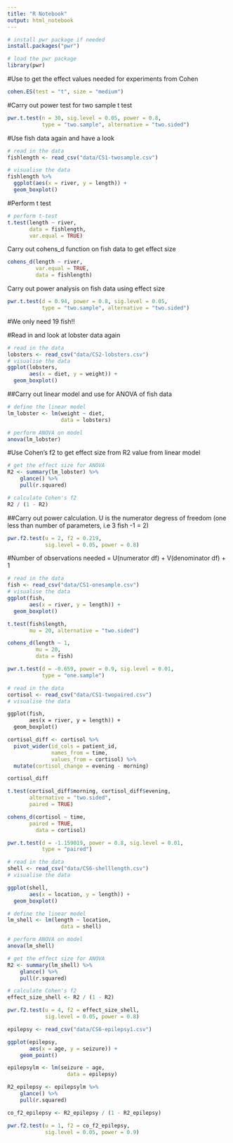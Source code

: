 ```yaml
---
title: "R Notebook"
output: html_notebook
---
```


```r
# install pwr package if needed
install.packages("pwr")

# load the pwr package
library(pwr)
```

#Use to get the effect values needed for experiments from Cohen
```r
cohen.ES(test = "t", size = "medium")
```

#Carry out power test for two sample t test
```r
pwr.t.test(n = 30, sig.level = 0.05, power = 0.8,
           type = "two.sample", alternative = "two.sided")
```
#Use fish data again and have a look
```r
# read in the data
fishlength <- read_csv("data/CS1-twosample.csv")

# visualise the data
fishlength %>% 
  ggplot(aes(x = river, y = length)) +
  geom_boxplot()
```
#Perform t test
```r
# perform t-test
t.test(length ~ river,
       data = fishlength,
       var.equal = TRUE)
```

Carry out cohens_d function on fish data to get effect size
```r
cohens_d(length ~ river,
         var.equal = TRUE,
         data = fishlength)
```

Carry out power analysis on fish data using effect size
```r
pwr.t.test(d = 0.94, power = 0.8, sig.level = 0.05,
           type = "two.sample", alternative = "two.sided")
```
#We only need 19 fish!!

#Read in and look at lobster data again
```r
# read in the data
lobsters <- read_csv("data/CS2-lobsters.csv")
# visualise the data
ggplot(lobsters,
       aes(x = diet, y = weight)) +
  geom_boxplot()
```

##Carry out linear model and use for ANOVA of fish data
```r
# define the linear model
lm_lobster <- lm(weight ~ diet,
                 data = lobsters)

# perform ANOVA on model
anova(lm_lobster)
```

#Use Cohen's f2 to get effect size from R2 value from linear model
```r
# get the effect size for ANOVA
R2 <- summary(lm_lobster) %>%
    glance() %>% 
    pull(r.squared)

# calculate Cohen's f2
R2 / (1 - R2)
```

##Carry out power calculation. U is the numerator degress of freedom (one less than number of parameters, i.e 3 fish -1 = 2)
```r
pwr.f2.test(u = 2, f2 = 0.219,
            sig.level = 0.05, power = 0.8)
```

#Number of observations needed = U(numerator df) + V(denominator df) + 1

```r
# read in the data
fish <- read_csv("data/CS1-onesample.csv")
# visualise the data
ggplot(fish,
       aes(x = river, y = length)) +
  geom_boxplot()
```

```r
t.test(fish$length,
       mu = 20, alternative = "two.sided")
```

```r
cohens_d(length ~ 1,
         mu = 20,
         data = fish)
```

```r
pwr.t.test(d = -0.659, power = 0.9, sig.level = 0.01,
           type = "one.sample")
```

```r
# read in the data
cortisol <- read_csv("data/CS1-twopaired.csv")
# visualise the data
```

```4
ggplot(fish,
       aes(x = river, y = length)) +
  geom_boxplot()
```

```r
cortisol_diff <- cortisol %>%
  pivot_wider(id_cols = patient_id,
              names_from = time,
              values_from = cortisol) %>% 
  mutate(cortisol_change = evening - morning)

cortisol_diff
```


```r
t.test(cortisol_diff$morning, cortisol_diff$evening,
       alternative = "two.sided",
       paired = TRUE)
```

```r
cohens_d(cortisol ~ time,
       paired = TRUE,
         data = cortisol)
```

```r
pwr.t.test(d = -1.159019, power = 0.8, sig.level = 0.01,
           type = "paired")
```

```r
# read in the data
shell <- read_csv("data/CS6-shelllength.csv")
# visualise the data
```

```r
ggplot(shell,
       aes(x = location, y = length)) +
  geom_boxplot()
```
```r
# define the linear model
lm_shell <- lm(length ~ location,
                 data = shell)

# perform ANOVA on model
anova(lm_shell)
```

```r
# get the effect size for ANOVA
R2 <- summary(lm_shell) %>%
    glance() %>% 
    pull(r.squared)

# calculate Cohen's f2
effect_size_shell <- R2 / (1 - R2)
```


```r
pwr.f2.test(u = 4, f2 = effect_size_shell,
            sig.level = 0.05, power = 0.8)
```

```r
epilepsy <- read_csv("data/CS6-epilepsy1.csv")
```

```r
ggplot(epilepsy,
       aes(x = age, y = seizure)) +
    geom_point()
```

```r
epilepsylm <- lm(seizure ~ age,
                   data = epilepsy)
```

```r
R2_epilepsy <- epilepsylm %>%
    glance() %>% 
    pull(r.squared)
```

```r
co_f2_epilepsy <- R2_epilepsy / (1 - R2_epilepsy)
```



```r
pwr.f2.test(u = 1, f2 = co_f2_epilepsy,
            sig.level = 0.05, power = 0.9)
```

